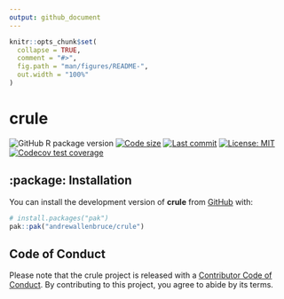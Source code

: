 ```yaml
---
output: github_document
---
```


<!-- README.md is generated from README.Rmd. Please edit that file -->

```r
knitr::opts_chunk$set(
  collapse = TRUE,
  comment = "#>",
  fig.path = "man/figures/README-",
  out.width = "100%"
)
```

# crule

<!-- badges: start -->

![GitHub R package version](https://img.shields.io/github/r-package/v/andrewallenbruce/crule?style=flat-square&logo=R&label=Package&color=%23192a38)
[![Code size](https://img.shields.io/github/languages/code-size/andrewallenbruce/crule.svg)](https://github.com/andrewallenbruce/crule)
[![Last commit](https://img.shields.io/github/last-commit/andrewallenbruce/crule.svg)](https://github.com/andrewallenbruce/crule/commits/master)
[![License: MIT](https://img.shields.io/badge/license-MIT-blue.svg)](https://choosealicense.com/licenses/mit/)
[![Codecov test coverage](https://codecov.io/gh/andrewallenbruce/crule/graph/badge.svg)](https://app.codecov.io/gh/andrewallenbruce/crule)
<!-- badges: end -->

## :package: Installation

You can install the development version of **crule** from [GitHub](https://github.com/) with:

``` r
# install.packages("pak")
pak::pak("andrewallenbruce/crule")
```

## Code of Conduct

Please note that the crule project is released with a [Contributor Code of Conduct](https://contributor-covenant.org/version/2/1/CODE_OF_CONDUCT.html). By contributing to this project, you agree to abide by its terms.
